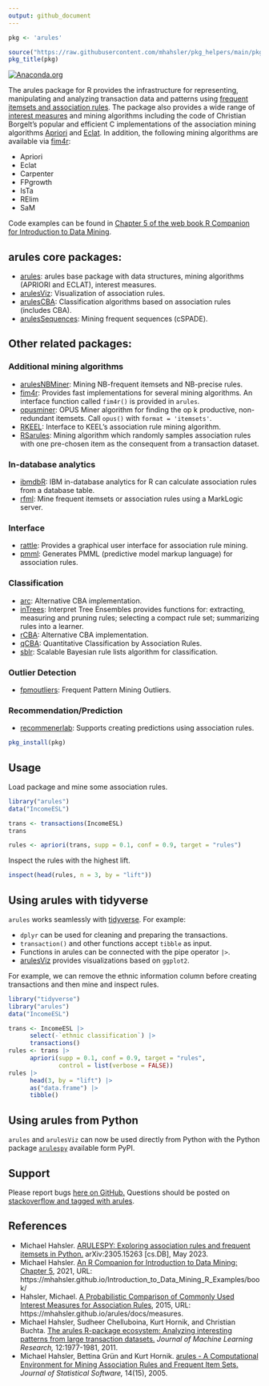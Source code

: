 ```yaml
---
output: github_document
---
```


```r
pkg <- 'arules'

source("https://raw.githubusercontent.com/mhahsler/pkg_helpers/main/pkg_helpers.R")
pkg_title(pkg)
```
[![Anaconda.org](https://anaconda.org/conda-forge/r-arules/badges/version.svg)](https://anaconda.org/conda-forge/r-arules)


The arules package for R provides the infrastructure for representing,
manipulating and analyzing transaction data and patterns
using [frequent itemsets and association rules](https://en.wikipedia.org/wiki/Association_rule_learning).
The package also provides a wide range of 
[interest measures](https://mhahsler.github.io/arules/docs/measures) and mining algorithms including the code of
Christian Borgelt's popular and efficient C implementations of the association mining algorithms [Apriori](https://borgelt.net/apriori.html) and [Eclat](https://borgelt.net/eclat.html). In addition, the following mining algorithms are
available via [fim4r](https://borgelt.net/fim4r.html):

* Apriori
* Eclat
* Carpenter
* FPgrowth
* IsTa 
* RElim 
* SaM

Code examples can be found in
[Chapter 5 of the web book R Companion for Introduction to Data
Mining](https://mhahsler.github.io/Introduction_to_Data_Mining_R_Examples/book/association-analysis-basic-concepts-and-algorithms.html).

## arules core packages: 

* [arules](https://cran.r-project.org/package=arules): arules base package with data structures, mining algorithms (APRIORI and ECLAT), interest measures. 
* [arulesViz](https://github.com/mhahsler/arulesViz): Visualization of association rules. 
* [arulesCBA](https://github.com/ianstenbit/arulesCBA): Classification algorithms based on association rules (includes CBA).  
* [arulesSequences](https://cran.r-project.org/package=arulesSequences): Mining frequent sequences (cSPADE).

## Other related packages:

### Additional mining algorithms 

* [arulesNBMiner](https://github.com/mhahsler/arulesNBMiner): Mining NB-frequent itemsets and NB-precise rules.
* [fim4r](https://borgelt.net/fim4r.html): Provides fast implementations for several mining algorithms. An interface function called `fim4r()` is provided in `arules`.
* [opusminer](https://cran.r-project.org/package=opusminer): OPUS Miner algorithm for finding the op k productive, non-redundant itemsets. Call `opus()` with `format = 'itemsets'`. 
* [RKEEL](https://cran.r-project.org/package=RKEEL): Interface to KEEL's association rule mining algorithm.
* [RSarules](https://cran.r-project.org/package=RSarules): Mining algorithm which randomly samples association rules with one pre-chosen item as the consequent from a transaction dataset.


### In-database analytics

* [ibmdbR](https://cran.r-project.org/package=ibmdbR): IBM in-database analytics for R can calculate association rules from a database table.
* [rfml](https://cran.r-project.org/package=rfml): Mine frequent itemsets or association rules using a MarkLogic server. 

### Interface

* [rattle](https://cran.r-project.org/package=rattle): Provides a graphical user interface for association rule mining.
* [pmml](https://cran.r-project.org/package=pmml): Generates PMML (predictive model markup language) for association rules.

### Classification 

* [arc](https://cran.r-project.org/package=arc): Alternative CBA implementation. 
* [inTrees](https://cran.r-project.org/package=inTrees): Interpret Tree Ensembles provides functions for: extracting, measuring and pruning rules; selecting a compact rule set; summarizing rules into a learner.
* [rCBA](https://cran.r-project.org/package=rCBA): Alternative CBA implementation.
* [qCBA](https://cran.r-project.org/package=qCBA): Quantitative Classification by Association Rules.
* [sblr](https://cran.r-project.org/package=sbrl): Scalable Bayesian rule lists algorithm for classification.

### Outlier Detection

* [fpmoutliers](https://cran.r-project.org/package=fpmoutliers): Frequent Pattern Mining Outliers.

### Recommendation/Prediction

* [recommenerlab](https://github.com/mhahsler/recommenderlab): Supports creating predictions using association rules.


```r
pkg_install(pkg)
```

## Usage

Load package and mine some association rules. 
```r
library("arules")
data("IncomeESL")

trans <- transactions(IncomeESL)
trans

rules <- apriori(trans, supp = 0.1, conf = 0.9, target = "rules")
```

Inspect the rules with the highest lift.
```r
inspect(head(rules, n = 3, by = "lift"))
```

## Using arules with tidyverse

`arules` works seamlessly with [tidyverse](https://www.tidyverse.org/). For example: 

* `dplyr` can be used for cleaning and preparing the transactions.
* `transaction()` and other functions accept `tibble` as input.
* Functions in arules can be connected with the pipe operator `|>`.
* [arulesViz](https://github.com/mhahsler/arulesViz) provides visualizations based on `ggplot2`.

For example, we can remove the ethnic information column before creating transactions and then mine and inspect rules.
```r
library("tidyverse")
library("arules")
data("IncomeESL")

trans <- IncomeESL |> 
      select(-`ethnic classification`) |> 
      transactions()
rules <- trans |> 
      apriori(supp = 0.1, conf = 0.9, target = "rules", 
              control = list(verbose = FALSE))
rules |> 
      head(3, by = "lift") |>
      as("data.frame") |> 
      tibble()
```

## Using arules from Python

`arules` and `arulesViz` can now be used directly from Python with the Python 
package [`arulespy`](https://pypi.org/project/arulespy/) available form PyPI. 

## Support

Please report bugs [here on GitHub.](https://github.com/mhahsler/arules/issues)
Questions should be posted on [stackoverflow and tagged with arules](https://stackoverflow.com/questions/tagged/arules).


## References

* Michael Hahsler. [ARULESPY: Exploring association rules and frequent itemsets in 
  Python.](http://dx.doi.org/10.48550/arXiv.2305.15263) arXiv:2305.15263 [cs.DB], May 2023.
* Michael Hahsler. [An R Companion for Introduction to Data Mining: Chapter 5](https://mhahsler.github.io/Introduction_to_Data_Mining_R_Examples/book/association-analysis-basic-concepts-and-algorithms.html), 2021, URL: https://mhahsler.github.io/Introduction_to_Data_Mining_R_Examples/book/
* Hahsler, Michael. [A Probabilistic Comparison of Commonly Used Interest Measures for Association Rules](https://mhahsler.github.io/arules/docs/measures), 2015, URL: https://mhahsler.github.io/arules/docs/measures.
* Michael Hahsler, Sudheer Chelluboina, Kurt Hornik, and Christian Buchta. [The arules R-package ecosystem: Analyzing interesting patterns from large transaction datasets.](https://jmlr.csail.mit.edu/papers/v12/hahsler11a.html) _Journal of Machine Learning Research,_ 12:1977-1981, 2011.
* Michael Hahsler, Bettina Gr&uuml;n and Kurt Hornik. [arules - A Computational Environment for Mining Association Rules and Frequent Item Sets.](https://dx.doi.org/10.18637/jss.v014.i15) _Journal of Statistical Software,_ 14(15), 2005.
